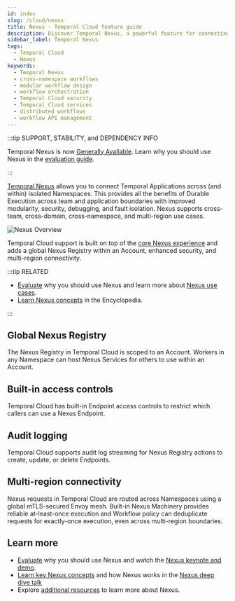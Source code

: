 ```yaml
---
id: index
slug: /cloud/nexus
title: Nexus - Temporal Cloud feature guide
description: Discover Temporal Nexus, a powerful feature for connecting durable executions across team, namespace, region, and cloud boundaries. Nexus also enables each team to have their own namespace for improved security, troubleshooting, and blast radius isolation.
sidebar_label: Temporal Nexus
tags:
  - Temporal Cloud
  - Nexus
keywords:
  - Temporal Nexus
  - cross-namespace workflows
  - modular workflow design
  - workflow orchestration
  - Temporal Cloud security
  - Temporal Cloud services
  - distributed workflows
  - workflow API management
---
```


:::tip SUPPORT, STABILITY, and DEPENDENCY INFO

Temporal Nexus is now [Generally Available](/evaluate/development-production-features/release-stages#general-availability).
Learn why you should use Nexus in the [evaluation guide](/evaluate/nexus).

:::

[Temporal Nexus](/nexus) allows you to connect Temporal Applications across (and within) isolated Namespaces.
This provides all the benefits of Durable Execution across team and application boundaries with improved modularity, security, debugging, and fault isolation.
Nexus supports cross-team, cross-domain, cross-namespace, and multi-region use cases.

![Nexus Overview](/img/cloud/nexus/nexus-overview-short.png)

Temporal Cloud support is built on top of the [core Nexus experience](/nexus) and adds a global Nexus Registry within an Account, enhanced security, and multi-region connectivity.

:::tip RELATED

- [Evaluate](/evaluate/nexus) why you should use Nexus and learn more about [Nexus use cases](/evaluate/nexus#use-cases).
- [Learn Nexus concepts](/nexus) in the Encyclopedia.

:::

## Global Nexus Registry

The Nexus Registry in Temporal Cloud is scoped to an Account.
Workers in any Namespace can host Nexus Services for others to use within an Account.

## Built-in access controls

Temporal Cloud has built-in Endpoint access controls to restrict which callers can use a Nexus Endpoint.

## Audit logging

Temporal Cloud supports audit log streaming for Nexus Registry actions to create, update, or delete Endpoints.

## Multi-region connectivity

Nexus requests in Temporal Cloud are routed across Namespaces using a global mTLS-secured Envoy mesh.
Built-in Nexus Machinery provides reliable at-least-once execution and Workflow policy can deduplicate requests for exactly-once execution, even across multi-region boundaries.

## Learn more

- [Evaluate](/evaluate/nexus) why you should use Nexus and watch the [Nexus keynote and demo](https://youtu.be/qqc2vsv1mrU?feature=shared&t=2082).
- [Learn key Nexus concepts](/nexus) and how Nexus works in the [Nexus deep dive talk](https://www.youtube.com/watch?v=izR9dQ_eIe4&t=934s)
- Explore [additional resources](/evaluate/nexus#learn-more) to learn more about Nexus.
